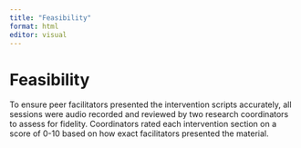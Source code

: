 ```yaml
---
title: "Feasibility"
format: html
editor: visual
---
```


# Feasibility

To ensure peer facilitators presented the intervention scripts accurately, all sessions were audio recorded and reviewed by two research coordinators to assess for fidelity. Coordinators rated each intervention section on a score of 0-10 based on how exact facilitators presented the material.
